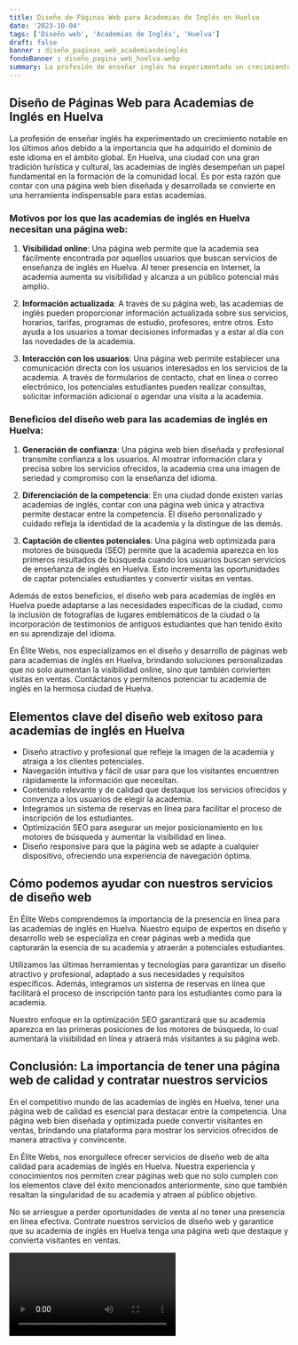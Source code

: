 ```yaml
---
title: Diseño de Páginas Web para Academias de Inglés en Huelva
date: '2023-10-04'
tags: ['Diseño web', 'Academias de Inglés', 'Huelva']
draft: false
banner : diseño_paginas_web_academiasdeinglés
fondoBanner : diseño_pagina_web_huelva.webp
summary: La profesión de enseñar inglés ha experimentado un crecimiento notable en los últimos años debido a la importancia que ha adquirido el dominio de este idioma en el ámbito global. En Huelva, una ciudad con una gran tradición turística y cultural, las academias de inglés desempeñan un papel fundamental en la formación de la comunidad local. Es por esta razón que contar con una página web bien diseñada y desarrollada se convierte en una herramienta indispensable para estas academias.
---
```


## Diseño de Páginas Web para Academias de Inglés en Huelva

La profesión de enseñar inglés ha experimentado un crecimiento notable en los últimos años debido a la importancia que ha adquirido el dominio de este idioma en el ámbito global. En Huelva, una ciudad con una gran tradición turística y cultural, las academias de inglés desempeñan un papel fundamental en la formación de la comunidad local. Es por esta razón que contar con una página web bien diseñada y desarrollada se convierte en una herramienta indispensable para estas academias.

### Motivos por los que las academias de inglés en Huelva necesitan una página web:

1. **Visibilidad online**: Una página web permite que la academia sea fácilmente encontrada por aquellos usuarios que buscan servicios de enseñanza de inglés en Huelva. Al tener presencia en Internet, la academia aumenta su visibilidad y alcanza a un público potencial más amplio.

2. **Información actualizada**: A través de su página web, las academias de inglés pueden proporcionar información actualizada sobre sus servicios, horarios, tarifas, programas de estudio, profesores, entre otros. Esto ayuda a los usuarios a tomar decisiones informadas y a estar al día con las novedades de la academia.

3. **Interacción con los usuarios**: Una página web permite establecer una comunicación directa con los usuarios interesados en los servicios de la academia. A través de formularios de contacto, chat en línea o correo electrónico, los potenciales estudiantes pueden realizar consultas, solicitar información adicional o agendar una visita a la academia.

### Beneficios del diseño web para las academias de inglés en Huelva:

1. **Generación de confianza**: Una página web bien diseñada y profesional transmite confianza a los usuarios. Al mostrar información clara y precisa sobre los servicios ofrecidos, la academia crea una imagen de seriedad y compromiso con la enseñanza del idioma.

2. **Diferenciación de la competencia**: En una ciudad donde existen varias academias de inglés, contar con una página web única y atractiva permite destacar entre la competencia. El diseño personalizado y cuidado refleja la identidad de la academia y la distingue de las demás.

3. **Captación de clientes potenciales**: Una página web optimizada para motores de búsqueda (SEO) permite que la academia aparezca en los primeros resultados de búsqueda cuando los usuarios buscan servicios de enseñanza de inglés en Huelva. Esto incrementa las oportunidades de captar potenciales estudiantes y convertir visitas en ventas.

Además de estos beneficios, el diseño web para academias de inglés en Huelva puede adaptarse a las necesidades específicas de la ciudad, como la inclusión de fotografías de lugares emblemáticos de la ciudad o la incorporación de testimonios de antiguos estudiantes que han tenido éxito en su aprendizaje del idioma.

En Élite Webs, nos especializamos en el diseño y desarrollo de páginas web para academias de inglés en Huelva, brindando soluciones personalizadas que no solo aumentan la visibilidad online, sino que también convierten visitas en ventas. Contáctanos y permítenos potenciar tu academia de inglés en la hermosa ciudad de Huelva.

<GifSeo />

<Cta />

## **Elementos clave del diseño web exitoso para academias de inglés en Huelva**

- Diseño atractivo y profesional que refleje la imagen de la academia y atraiga a los clientes potenciales.
- Navegación intuitiva y fácil de usar para que los visitantes encuentren rápidamente la información que necesitan.
- Contenido relevante y de calidad que destaque los servicios ofrecidos y convenza a los usuarios de elegir la academia.
- Integramos un sistema de reservas en línea para facilitar el proceso de inscripción de los estudiantes.
- Optimización SEO para asegurar un mejor posicionamiento en los motores de búsqueda y aumentar la visibilidad en línea.
- Diseño responsive para que la página web se adapte a cualquier dispositivo, ofreciendo una experiencia de navegación óptima.

## **Cómo podemos ayudar con nuestros servicios de diseño web**

En Élite Webs comprendemos la importancia de la presencia en línea para las academias de inglés en Huelva. Nuestro equipo de expertos en diseño y desarrollo web se especializa en crear páginas web a medida que capturarán la esencia de su academia y atraerán a potenciales estudiantes.

Utilizamos las últimas herramientas y tecnologías para garantizar un diseño atractivo y profesional, adaptado a sus necesidades y requisitos específicos. Además, integramos un sistema de reservas en línea que facilitará el proceso de inscripción tanto para los estudiantes como para la academia.

Nuestro enfoque en la optimización SEO garantizará que su academia aparezca en las primeras posiciones de los motores de búsqueda, lo cual aumentará la visibilidad en línea y atraerá más visitantes a su página web.

## **Conclusión: La importancia de tener una página web de calidad y contratar nuestros servicios**

En el competitivo mundo de las academias de inglés en Huelva, tener una página web de calidad es esencial para destacar entre la competencia. Una página web bien diseñada y optimizada puede convertir visitantes en ventas, brindando una plataforma para mostrar los servicios ofrecidos de manera atractiva y convincente.

En Élite Webs, nos enorgullece ofrecer servicios de diseño web de alta calidad para academias de inglés en Huelva. Nuestra experiencia y conocimientos nos permiten crear páginas web que no solo cumplen con los elementos clave del éxito mencionados anteriormente, sino que también resaltan la singularidad de su academia y atraen al público objetivo.

No se arriesgue a perder oportunidades de venta al no tener una presencia en línea efectiva. Contrate nuestros servicios de diseño web y garantice que su academia de inglés en Huelva tenga una página web que destaque y convierta visitantes en ventas.

<Video />

<CtaBot job='Academias de Inglés' city='Huelva'/>

<Gmaps query='Huelva+españa+maps' />